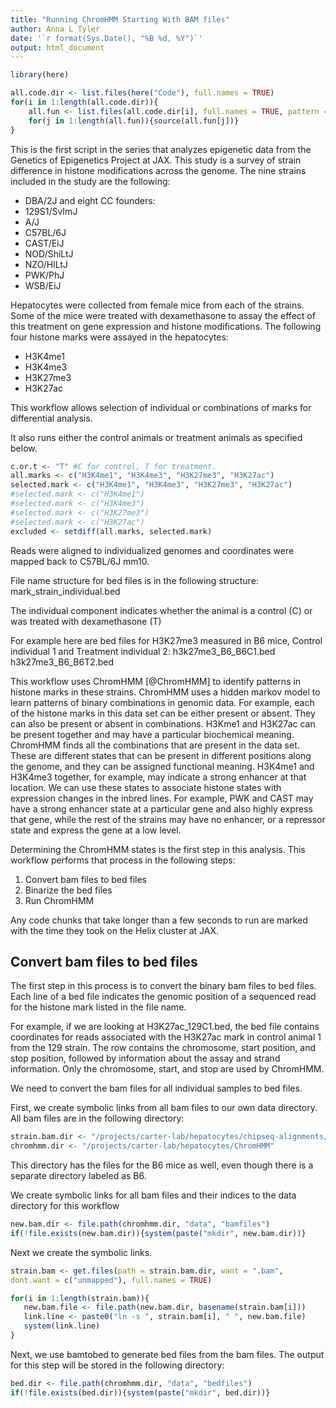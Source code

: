 ```yaml
---
title: "Running ChromHMM Starting With BAM files"
author: Anna L Tyler
date: '`r format(Sys.Date(), "%B %d, %Y")`'
output: html_document
---
```


```r
library(here)
```

```r
all.code.dir <- list.files(here("Code"), full.names = TRUE)
for(i in 1:length(all.code.dir)){
	all.fun <- list.files(all.code.dir[i], full.names = TRUE, pattern = ".R")
	for(j in 1:length(all.fun)){source(all.fun[j])}
}
```

This is the first script in the series that analyzes epigenetic data from the Genetics of 
Epigenetics Project at JAX. This study is a survey of strain difference in histone 
modifications across the genome. The nine strains included in the study are the following:

+ DBA/2J and eight CC founders: 
+ 129S1/SvImJ
+ A/J
+ C57BL/6J
+ CAST/EiJ
+ NOD/ShiLtJ
+ NZO/HlLtJ
+ PWK/PhJ
+ WSB/EiJ

Hepatocytes were collected from female mice from each of the strains. Some of the mice 
were treated with dexamethasone to assay the effect of this treatment on gene expression 
and histone modifications. The following four histone marks were assayed in the hepatocytes:

+ H3K4me1
+ H3K4me3
+ H3K27me3
+ H3K27ac

This workflow allows selection of individual or combinations of marks for differential
analysis. 

It also runs either the control animals or treatment animals as specified below.

```r
c.or.t <- "T" #C for control, T for treatment.
all.marks <- c("H3K4me1", "H3K4me3", "H3K27me3", "H3K27ac")
selected.mark <- c("H3K4me1", "H3K4me3", "H3K27me3", "H3K27ac")
#selected.mark <- c("H3K4me1")
#selected.mark <- c("H3K4me3")
#selected.mark <- c("H3K27me3")
#selected.mark <- c("H3K27ac")
excluded <- setdiff(all.marks, selected.mark)
```

Reads were aligned to individualized genomes and coordinates were mapped back to C57BL/6J 
mm10.

File name structure for bed files is in the following structure:
   mark_strain_individual.bed

The individual component indicates whether the animal is a control (C) or was treated
   with dexamethasone (T)

For example here are bed files for H3K27me3 measured in B6 mice, Control individual 1 
   and Treatment individual 2:
        h3k27me3_B6_B6C1.bed
        h3k27me3_B6_B6T2.bed

This workflow uses ChromHMM [@ChromHMM] to identify patterns in histone marks in these 
strains. ChromHMM uses a hidden markov model to learn patterns of binary combinations 
in genomic data. For example, each of the histone marks in this data set can be either 
present or absent. They can also be present or absent in combinations. H3Kme1 and H3K27ac 
can be present together and may have a particular biochemical meaning. ChromHMM finds 
all the combinations that are present in the data set. These are different states that 
can be present in different positions along the genome, and they can be assigned functional 
meaning. H3K4me1 and H3K4me3 together, for example, may indicate a strong enhancer at that 
location. We can use these states to associate histone states with expression changes in 
the inbred lines. For example, PWK and CAST may have a strong enhancer state at a 
particular gene and also highly express that gene, while the rest of the strains may 
have no enhancer, or a repressor state and express the gene at a low level.

Determining the ChromHMM states is the first step in this analysis. This workflow performs
that process in the following steps:

1. Convert bam files to bed files
2. Binarize the bed files
3. Run ChromHMM

Any code chunks that take longer than a few seconds to run are marked with the time they took
on the Helix cluster at JAX.

## Convert bam files to bed files
The first step in this process is to convert the binary bam files to bed files. Each line 
of a bed file indicates the genomic position of a sequenced read for the histone mark 
listed in the file name. 

For example, if we are looking at H3K27ac_129C1.bed, the bed file contains coordinates 
for reads associated with the H3K27ac mark in control animal 1 from the 129 strain. The 
row contains the chromosome, start position, and stop position, followed by information 
about the assay and strand information. Only the chromosome, start, and stop are used by 
ChromHMM.

We need to convert the bam files for all individual samples to bed files.

First, we create symbolic links from all bam files to our own data directory.
All bam files are in the following directory:

```r
strain.bam.dir <- "/projects/carter-lab/hepatocytes/chipseq-alignments/output/bamfiles_B6Co"
chromhmm.dir <- "/projects/carter-lab/hepatocytes/ChromHMM"
```

This directory has the files for the B6 mice as well, even though there is a separate 
directory labeled as B6.

We create symbolic links for all bam files and their indices to the data directory for 
this workflow

```r
new.bam.dir <- file.path(chromhmm.dir, "data", "bamfiles")
if(!file.exists(new.bam.dir)){system(paste("mkdir", new.bam.dir))}
```

Next we create the symbolic links.

```r
strain.bam <- get.files(path = strain.bam.dir, want = ".bam", 
dont.want = c("unmapped"), full.names = TRUE)

for(i in 1:length(strain.bam)){
   new.bam.file <- file.path(new.bam.dir, basename(strain.bam[i]))
   link.line <- paste0("ln -s ", strain.bam[i], " ", new.bam.file)
   system(link.line)
}
```

Next, we use bamtobed to generate bed files from the bam files. The output for this step 
will be stored in the following directory:

```r
bed.dir <- file.path(chromhmm.dir, "data", "bedfiles")
if(!file.exists(bed.dir)){system(paste("mkdir", bed.dir))}
```

